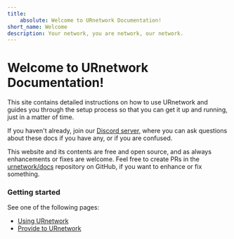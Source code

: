 ```yaml
---
title:
    absolute: Welcome to URnetwork Documentation!
short_name: Welcome
description: Your network, you are network, our network.
---
```


# Welcome to URnetwork Documentation!

This site contains detailed instructions on how to use URnetwork
and guides you through the setup process so that you can get it 
up and running, just in a matter of time.

If you haven't already, join our 
[Discord server](https://bringyour.com/discord), where you can ask 
questions about these docs if you have any, or if you are confused.

This website and its contents are free and open source, and as always
enhancements or fixes are welcome. Feel free to create PRs in the
[urnetwork/docs](https://github.com/urnetwork/docs) repository on GitHub,
if you want to enhance or fix something.

### Getting started

See one of the following pages:

* [Using URnetwork](/getting-started/client)
* [Provide to URnetwork](/getting-started/provider)
